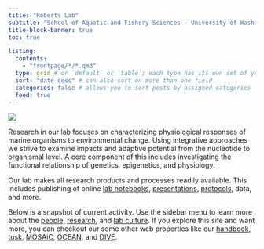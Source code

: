```yaml
---
title: "Roberts Lab"
subtitle: "School of Aquatic and Fishery Sciences - University of Washington"
title-block-banner: true
toc: true

listing: 
  contents:
    - "frontpage/*/*.qmd"
  type: grid # or `default` or `table`; each type has its own set of yaml options to include
  sort: "date desc" # can also sort on more than one field
  categories: false # allows you to sort posts by assigned categories
  feed: true
---
```


![](img/lab-photo-02.png)

Research in our lab focuses on characterizing physiological responses of marine organisms to environmental change. Using integrative approaches we strive to examine impacts and adaptive potential from the nucleotide to organismal level. A core component of this includes investigating the functional relationship of genetics, epigenetics, and physiology.

Our lab makes all research products and processes readily available. This includes publishing of online [lab notebooks](notebooks.qmd), [presentations](https://faculty.washington.edu/sr320/publications.html#recent-presentations), [protocols](https://robertslab.github.io/resources/), data, and more.

Below is a snapshot of current activity. Use the sidebar menu to learn more about the [people,](https://faculty.washington.edu/sr320/people.html) [research](https://faculty.washington.edu/sr320/research.html), and [lab culture](https://faculty.washington.edu/sr320/dei.html). If you explore this site and want more, you can checkout our some other web properties like our [handbook](https://robertslab.github.io/resources/), [tusk](https://robertslab.github.io/tusk/), [MOSAiC](https://urol-e5.github.io/MOSAiC/), [OCEAN](https://oystergen.es), and [DIVE](https://urol-e5.github.io/deep-dive-genome-browser/).
